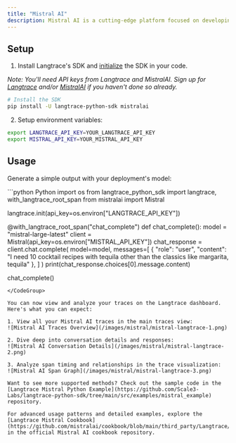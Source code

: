 ```yaml
---
title: "Mistral AI"
description: Mistral AI is a cutting-edge platform focused on developing advanced large language models that prioritize efficiency and performance. Known for producing compact yet powerful AI models, Mistral AI aims to democratize access to high-performance AI by making these models more accessible and adaptable to various applications. The platform emphasizes open innovation, contributing to the AI community with tools that are both versatile and state-of-the-art.
---
```


## Setup

1. Install Langtrace's SDK and [initialize](/quickstart) the SDK in your code.

*Note: You'll need API keys from Langtrace and MistralAI. Sign up for [Langtrace](https://langtrace.ai) and/or [MistralAI](https://mistral.ai/) if you haven't done so already.*

```bash Python
# Install the SDK
pip install -U langtrace-python-sdk mistralai
```


2. Setup environment variables:
```bash Shell
export LANGTRACE_API_KEY=YOUR_LANGTRACE_API_KEY
export MISTRAL_API_KEY=YOUR_MISTRAL_API_KEY
```


## Usage

Generate a simple output with your deployment's model:

<CodeGroup>
```python Python
import os
from langtrace_python_sdk import langtrace, with_langtrace_root_span
from mistralai import Mistral

langtrace.init(api_key=os.environ["LANGTRACE_API_KEY"])


@with_langtrace_root_span("chat_complete")
def chat_complete():
    model = "mistral-large-latest"
    client = Mistral(api_key=os.environ["MISTRAL_API_KEY"])
    chat_response = client.chat.complete(
        model=model,
        messages=[
            {
                "role": "user",
                "content": "I need 10 cocktail recipes with tequila other than the classics like margarita, tequila"
            },
        ]
    )
    print(chat_response.choices[0].message.content)


chat_complete()

```
</CodeGroup>

You can now view and analyze your traces on the Langtrace dashboard. Here's what you can expect:

1. View all your Mistral AI traces in the main traces view:
![Mistral AI Traces Overview](/images/mistral/mistral-langtrace-1.png)

2. Dive deep into conversation details and responses:
![Mistral AI Conversation Details](/images/mistral/mistral-langtrace-2.png)

3. Analyze span timing and relationships in the trace visualization:
![Mistral AI Span Graph](/images/mistral/mistral-langtrace-3.png)

Want to see more supported methods? Check out the sample code in the [Langtrace Mistral Python Example](https://github.com/Scale3-Labs/langtrace-python-sdk/tree/main/src/examples/mistral_example) repository.

For advanced usage patterns and detailed examples, explore the [Langtrace Mistral Cookbook](https://github.com/mistralai/cookbook/blob/main/third_party/Langtrace/langtrace_mistral.ipynb) in the official Mistral AI cookbook repository.
